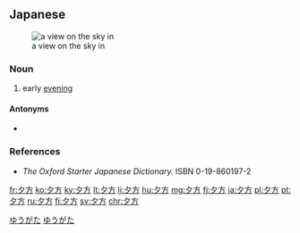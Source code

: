 ==Japanese==
{{ja-kanjitab|ゆう|かた|k2=がた|r=y|yomi=kun}}
[[File:Yuuyake.JPEG|thumb|a view on the sky in {{m|ja|夕方||early evening|tr=yūgata}}]]

===Noun===
{{ja-noun|ゆうがた}}{{ja-altread|hira=ゆうかた}}

# early [[evening]]

====Antonyms====
* {{ja-r|朝方|あさがた|gloss=morning}}

===References===
* ''The Oxford Starter Japanese Dictionary.'' ISBN 0-19-860197-2

[[Category:Japanese basic words|ゆうがた]]
[[Category:ja:Time|ゆうがた]]

[[fr:夕方]]
[[ko:夕方]]
[[ky:夕方]]
[[lt:夕方]]
[[li:夕方]]
[[hu:夕方]]
[[mg:夕方]]
[[fj:夕方]]
[[ja:夕方]]
[[pl:夕方]]
[[pt:夕方]]
[[ru:夕方]]
[[fi:夕方]]
[[sv:夕方]]
[[chr:夕方]]